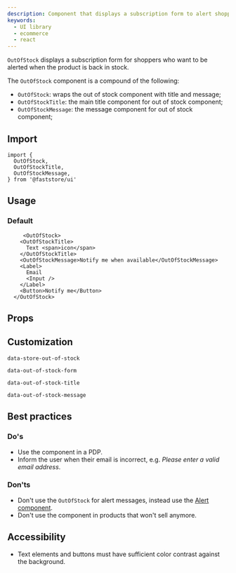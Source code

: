 ```yaml
---
description: Component that displays a subscription form to alert shoppers when the product is back in stock.
keywords:
  - UI library
  - ecommerce
  - react
---
```



`OutOfStock` displays a subscription form for shoppers who want to be alerted when the product is back in stock.

The `OutOfStock` component is a compound of the following:

- `OutOfStock`: wraps the out of stock component with title and message;
- `OutOfStockTitle`: the main title component for out of stock component;
- `OutOfStockMessage`: the message component for out of stock component;

## Import

```tsx
import {
  OutOfStock,
  OutOfStockTitle,
  OutOfStockMessage,
} from '@faststore/ui'
```

## Usage

### Default

```tsx live
     <OutOfStock>
    <OutOfStockTitle>
      Text <span>icon</span>
    </OutOfStockTitle>
    <OutOfStockMessage>Notify me when available</OutOfStockMessage>
    <Label>
      Email
      <Input />
    </Label>
    <Button>Notify me</Button>
  </OutOfStock>
```

## Props

<PropsSection name="OutOfStock" />


## Customization
`data-store-out-of-stock`

`data-out-of-stock-form`

`data-out-of-stock-title`

`data-out-of-stock-message`


## Best practices

### Do's
- Use the component in a PDP. 
- Inform the user when their email is incorrect, e.g. *Please enter a valid email address*.


### Don'ts
- Don't use the `OutOfStock` for alert messages, instead use the [Alert component](https://www.faststore.dev/reference/ui/molecules/Alert).
- Don't use the component in products that won't sell anymore.

## Accessibility
- Text elements and buttons must have sufficient color contrast against the background.
